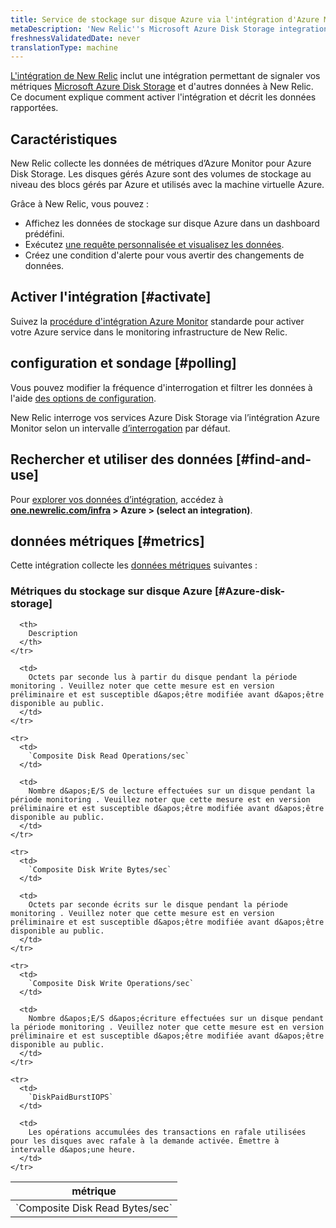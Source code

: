 ```yaml
---
title: Service de stockage sur disque Azure via l'intégration d'Azure Monitor
metaDescription: 'New Relic''s Microsoft Azure Disk Storage integration: what data it reports and how to enable it.'
freshnessValidatedDate: never
translationType: machine
---
```


[L&apos;intégration de New Relic](/docs/infrastructure/introduction-infra-monitoring) inclut une intégration permettant de signaler vos métriques [Microsoft Azure Disk Storage](https://azure.microsoft.com/en-us/products/storage/disks/) et d&apos;autres données à New Relic. Ce document explique comment activer l&apos;intégration et décrit les données rapportées.

## Caractéristiques

New Relic collecte les données de métriques d’Azure Monitor pour Azure Disk Storage. Les disques gérés Azure sont des volumes de stockage au niveau des blocs gérés par Azure et utilisés avec la machine virtuelle Azure.

Grâce à New Relic, vous pouvez :

* Affichez les données de stockage sur disque Azure dans un dashboard prédéfini.
* Exécutez [une requête personnalisée et visualisez les données](/docs/infrastructure/integrations-getting-started/getting-started/use-integration-data-new-relic-insights).
* Créez une condition d&apos;alerte pour vous avertir des changements de données.

## Activer l&apos;intégration [#activate]

Suivez la [procédure d&apos;intégration Azure Monitor](/docs/infrastructure/microsoft-azure-integrations/azure-integrations-list/azure-monitor) standarde pour activer votre Azure service dans le monitoring infrastructure de New Relic.

## configuration et sondage [#polling]

Vous pouvez modifier la fréquence d&apos;interrogation et filtrer les données à l&apos;aide [des options de configuration](/docs/infrastructure/microsoft-azure-integrations/azure-integrations-list/azure-monitor/#settings).

New Relic interroge vos services Azure Disk Storage via l’intégration Azure Monitor selon un intervalle [d’interrogation](/docs/infrastructure/microsoft-azure-integrations/azure-integrations-list/azure-monitor/#settings) par défaut.

## Rechercher et utiliser des données [#find-and-use]

Pour [explorer vos données d’intégration](/docs/infrastructure/integrations/find-use-infrastructure-integration-data), accédez à <DNT>**[one.newrelic.com/infra](https://one.newrelic.com/infra) &gt; Azure &gt; (select an integration)**</DNT>.

## données métriques [#metrics]

Cette intégration collecte les [données métriques](/docs/infrastructure/integrations-getting-started/getting-started/understand-integration-data-data-types#metric) suivantes :

### Métriques du stockage sur disque Azure [#Azure-disk-storage]

<table>
  <thead>
    <tr>
      <th style={{ width: "300px" }}>
        métrique
      </th>

      <th>
        Description
      </th>
    </tr>
  </thead>

  <tbody>
    <tr>
      <td>
        `Composite Disk Read Bytes/sec`
      </td>

      <td>
        Octets par seconde lus à partir du disque pendant la période monitoring . Veuillez noter que cette mesure est en version préliminaire et est susceptible d&apos;être modifiée avant d&apos;être disponible au public.
      </td>
    </tr>

    <tr>
      <td>
        `Composite Disk Read Operations/sec`
      </td>

      <td>
        Nombre d&apos;E/S de lecture effectuées sur un disque pendant la période monitoring . Veuillez noter que cette mesure est en version préliminaire et est susceptible d&apos;être modifiée avant d&apos;être disponible au public.
      </td>
    </tr>

    <tr>
      <td>
        `Composite Disk Write Bytes/sec`
      </td>

      <td>
        Octets par seconde écrits sur le disque pendant la période monitoring . Veuillez noter que cette mesure est en version préliminaire et est susceptible d&apos;être modifiée avant d&apos;être disponible au public.
      </td>
    </tr>

    <tr>
      <td>
        `Composite Disk Write Operations/sec`
      </td>

      <td>
        Nombre d&apos;E/S d&apos;écriture effectuées sur un disque pendant la période monitoring . Veuillez noter que cette mesure est en version préliminaire et est susceptible d&apos;être modifiée avant d&apos;être disponible au public.
      </td>
    </tr>

    <tr>
      <td>
        `DiskPaidBurstIOPS`
      </td>

      <td>
        Les opérations accumulées des transactions en rafale utilisées pour les disques avec rafale à la demande activée. Émettre à intervalle d&apos;une heure.
      </td>
    </tr>
  </tbody>
</table>
